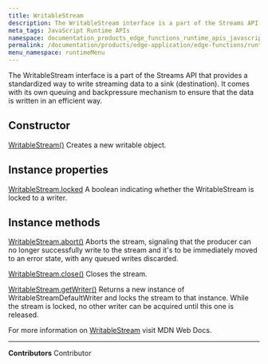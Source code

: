 ```yaml
---
title: WritableStream
description: The WritableStream interface is a part of the Streams API that provides a standardized way to write streaming data to a sink(destination). It comes with its own queuing and backpressure mechanism to ensure that the data is written in an efficient way.
meta_tags: JavaScript Runtime APIs
namespace: documentation_products_edge_functions_runtime_apis_javascript_writable_stream
permalink: /documentation/products/edge-application/edge-functions/runtime-apis/javascript/writable-stream/
menu_namespace: runtimeMenu
---
```


The WritableStream interface is a part of the Streams API that provides a standardized way to write streaming data to a sink (destination). It comes with its own queuing and backpressure mechanism to ensure that the data is written in an efficient way.

## Constructor

[WritableStream()](https://developer.mozilla.org/en-US/docs/Web/API/WritableStream/WritableStream)
Creates a new writable object.

## Instance properties

[WritableStream.locked](https://developer.mozilla.org/en-US/docs/Web/API/WritableStream/locked)
A boolean indicating whether the WritableStream is locked to a writer.

## Instance methods

[WritableStream.abort()](https://developer.mozilla.org/en-US/docs/Web/API/WritableStream/abort)
Aborts the stream, signaling that the producer can no longer successfully write to the stream and it's to be immediately moved to an error state, with any queued writes discarded.

[WritableStream.close()](https://developer.mozilla.org/en-US/docs/Web/API/WritableStream/close)
Closes the stream.

[WritableStream.getWriter()](https://developer.mozilla.org/en-US/docs/Web/API/WritableStream/getWriter)
Returns a new instance of WritableStreamDefaultWriter and locks the stream to that instance. While the stream is locked, no other writer can be acquired until this one is released.

For more information on [WritableStream](https://developer.mozilla.org/en-US/docs/Web/API/WritableStream) visit MDN Web Docs.



---


**Contributors** <ContributorList>Contributor</ContributorList>
